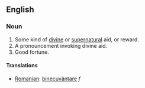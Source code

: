 ==English==

===Noun===
#Some kind of [[divine]] or [[supernatural]] aid, or reward.
#A pronouncement invoking divine aid.
#Good fortune.

====Translations====
*[[Romanian]]: [[binecuvântare]] ''f''
